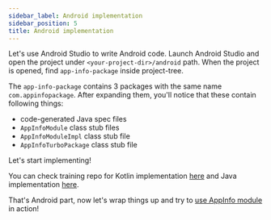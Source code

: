 ```yaml
---
sidebar_label: Android implementation
sidebar_position: 5
title: Android implementation
---
```




Let's use Android Studio to write Android code. Launch Android Studio and open the project under `<your-project-dir>/android` path.
When the project is opened, find `app-info-package` inside project-tree.

The `app-info-package` contains 3 packages with the same name `com.appinfopackage`. After expanding them, you'll notice that these contain following things:

- code-generated Java spec files
- `AppInfoModule` class stub files
- `AppInfoModuleImpl` class stub file
- `AppInfoTurboPackage` class stub file

Let's start implementing!

<Tabs groupId="android_lang">
<TabItem value="kotlin" label="Kotlin">

<AndroidKotlinImpl />

</TabItem>
<TabItem value="java" label="Java">

<AndroidJavaImpl />

</TabItem>
</Tabs>

You can check training repo for Kotlin implementation [here](https://github.com/mateusz1913/rnbridgingtutorial/tree/main/app-info-package) and Java implementation [here](https://github.com/mateusz1913/rnbridgingtutorial/tree/main/app-info-package-classic).

That's Android part, now let's wrap things up and try to [use AppInfo module](./usage) in action!
